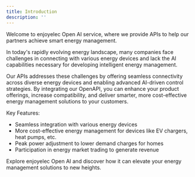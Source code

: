```yaml
---
title: Introduction
description: ''
---
```

Welcome to enjoyelec Open AI service, where we provide APIs to help our partners achieve smart energy management.

In today's rapidly evolving energy landscape, many companies face challenges in connecting with various energy devices and lack the AI capabilities necessary for developing intelligent energy management.

Our APIs addresses these challenges by offering seamless connectivity across diverse energy devices and enabling advanced AI-driven control strategies. By integrating our OpenAPI, you can enhance your product offerings, increase compatibility, and deliver smarter, more cost-effective energy management solutions to your customers.

Key Features: <br/>
- Seamless integration with various energy devices<br/>
- More cost-effective energy management for devices like EV chargers, heat pumps, etc.<br/>
- Peak power adjustment to lower demand charges for homes<br/>
- Participation in energy market trading to generate revenue<br/>

Explore enjoyelec Open AI and discover how it can elevate your energy management solutions to new heights.


